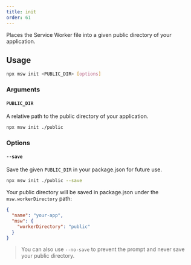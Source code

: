 ```yaml
---
title: init
order: 61
---
```


Places the Service Worker file into a given public directory of your application.

## Usage

```bash
npx msw init <PUBLIC_DIR> [options]
```

### Arguments

#### `PUBLIC_DIR`

A relative path to the public directory of your application.

```bash
npx msw init ./public
```

### Options

#### `--save`

Save the given `PUBLIC_DIR` in your package.json for future use.

```bash
npx msw init ./public --save
```

Your public directory will be saved in package.json under the `msw.workerDirectory` path:

```json
{
  "name": "your-app",
  "msw": {
    "workerDirectory": "public"
  }
}
```

> You can also use `--no-save` to prevent the prompt and never save your public directory.


<PublicDirSnippet />
